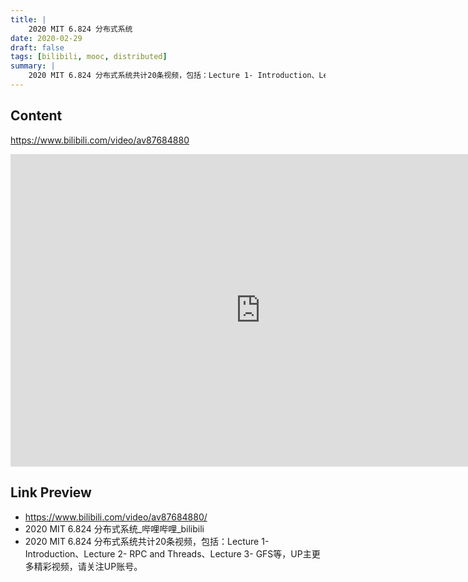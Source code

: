 ```yaml
---
title: |
    2020 MIT 6.824 分布式系统
date: 2020-02-29
draft: false
tags: [bilibili, mooc, distributed]
summary: |
    2020 MIT 6.824 分布式系统共计20条视频，包括：Lecture 1- Introduction、Lecture 2- RPC and Threads、Lecture 3- GFS等，UP主更多精彩视频，请关注UP账号。
---
```


## Content

https://www.bilibili.com/video/av87684880


<iframe
    width="800"
    height="500"
    left="0" 
    top="0" 
    position="absolute"
    src="https://player.bilibili.com/player.html?cid=&aid=87684880&page=1&as_wide=1&high_quality=1&danmaku=0"
    title="2020 MIT 6.824 分布式系统_哔哩哔哩_bilibili"
    frameBorder="no" 
    scrolling="no" 
    allowFullscreen>
</iframe>

## Link Preview

- https://www.bilibili.com/video/av87684880/
- 2020 MIT 6.824 分布式系统_哔哩哔哩_bilibili
- 2020 MIT 6.824 分布式系统共计20条视频，包括：Lecture 1- Introduction、Lecture 2- RPC and Threads、Lecture 3- GFS等，UP主更多精彩视频，请关注UP账号。
